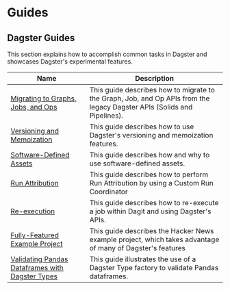 # Guides

## Dagster Guides

This section explains how to accomplish common tasks in Dagster and showcases Dagster's experimental features.

| Name                                                                                    | Description                                                                                                             |
| --------------------------------------------------------------------------------------- | ----------------------------------------------------------------------------------------------------------------------- |
| [Migrating to Graphs, Jobs, and Ops](/guides/dagster/graph_job_op)                      | This guide describes how to migrate to the Graph, Job, and Op APIs from the legacy Dagster APIs (Solids and Pipelines). |
| [Versioning and Memoization](/guides/dagster/memoization)                               | This guide describes how to use Dagster's versioning and memoization features. <Experimental />                         |
| [Software-Defined Assets](/guides/dagster/software-defined-assets)                      | This guide describes how and why to use software-defined assets. <Experimental />                                       |
| [Run Attribution](/guides/dagster/run-attribution)                                      | This guide describes how to perform Run Attribution by using a Custom Run Coordinator <Experimental />                  |
| [Re-execution](/guides/dagster/re-execution)                                            | This guide describes how to re-execute a job within Dagit and using Dagster's APIs.                                     |
| [Fully-Featured Example Project](/guides/dagster/example_project)                       | This guide describes the Hacker News example project, which takes advantage of many of Dagster's features               |
| [Validating Pandas Dataframes with Dagster Types](/guides/dagster/pandas_dagster_types) | This guide illustrates the use of a Dagster Type factory to validate Pandas dataframes.                                 |
